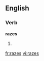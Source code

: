 
==English==

===Verb===
'''razes'''

# {{third-person singular of|[[raze]]}}

[[fr:razes]]
[[vi:razes]]
